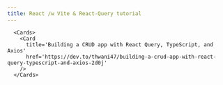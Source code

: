 ```yaml
---
title: React /w Vite & React-Query tutorial
---
```


      <Cards>
        <Card
          title='Building a CRUD app with React Query, TypeScript, and Axios'
          href='https://dev.to/thwani47/building-a-crud-app-with-react-query-typescript-and-axios-2d0j'
        />
      </Cards>
